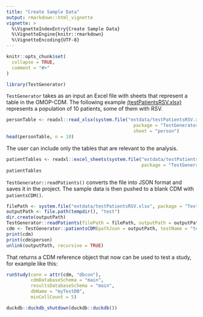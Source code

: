 ```yaml
---
title: "Create Sample Data"
output: rmarkdown::html_vignette
vignette: >
  %\VignetteIndexEntry{Create Sample Data}
  %\VignetteEngine{knitr::rmarkdown}
  %\VignetteEncoding{UTF-8}
---
```


```r
knitr::opts_chunk$set(
  collapse = TRUE,
  comment = "#>"
)
```

```r
library(TestGenerator)
```

`TestGenerator` takes as an input an Excel file with sheets that represent a table in the OMOP-CDM. The following example [(testPatientsRSV.xlsx)](https://github.com/darwin-eu-dev/TestGenerator/raw/main/inst/extdata/testPatientsRSV.xlsx) represents a population of 10 patients, some of them with RSV.

```r
personTable <- readxl::read_xlsx(system.file("extdata/testPatientsRSV.xlsx", 
                                               package = "TestGenerator"),
                                               sheet = "person")
head(personTable, n = 10)
```
The user can include only the tables that are relevant to the analysis. 

```r
patientTables <- readxl::excel_sheets(system.file("extdata/testPatientsRSV.xlsx", 
                                                  package = "TestGenerator"))
patientTables
```

`TestGenerator::readPatients()` converts the file into JSON format and saves it in the project. The sample data is then pushed to a blank CDM with `patientsCDM()`. 

```r
filePath <- system.file("extdata/testPatientsRSV.xlsx", package = "TestGenerator")
outputPath <- file.path(tempdir(), "test")
dir.create(outputPath)
TestGenerator::readPatients(filePath = filePath, outputPath = outputPath)
cdm <- TestGenerator::patientsCDM(pathJson = outputPath, testName = "test")
print(cdm)
print(cdm$person)
unlink(outputPath, recursive = TRUE)
```

That returns a CDM reference object that now can be used to test a study, for example like this:

```r
runStudy(conn = attr(cdm, "dbcon"),
         cdmDatabaseSchema = "main",
         resultsDatabaseSchema = "main",
         dbName = "myTestDB",
         minCellCount = 5)
```

```r
duckdb::duckdb_shutdown(duckdb::duckdb())
```

